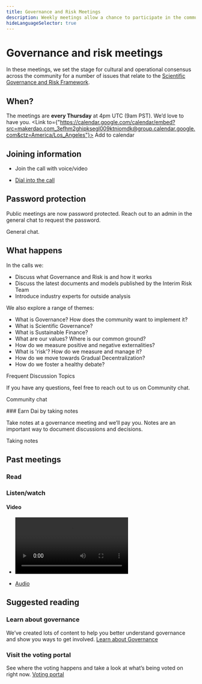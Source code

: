 ```yaml
---
title: Governance and Risk Meetings
description: Weekly meetings allow a chance to participate in the community and help shape the future of Maker.  
hideLanguageSelector: true
---
```


# Governance and risk meetings

In these meetings, we set the stage for cultural and operational consensus across the community for a number of issues that relate to the [Scientific Governance and Risk Framework](https://community-development.makerdao.com/governance/governance-risk-framework/part-one).

## When?

The meetings are **every Thursday** at 4pm UTC (9am PST). We’d love to have you. <Link to={"https://calendar.google.com/calendar/embed?src=makerdao.com_3efhm2ghipksegl009ktniomdk@group.calendar.google.com&ctz=America/Los_Angeles"}> Add to calendar </Link>

## Joining information 

<List>

- <Link to="https://zoom.us/j/697074715"> Join the call with voice/video </Link>

- [Dial into the call](https://zoom.us/u/acRbIMDvK)

</List>

<CTA>

## Password protection

Public meetings are now password protected. Reach out to an admin in the general chat to request the password. 

<Link to={"https://chat.makerdao.com/channel/general"} icon={"rocketchat"}> General chat. </Link>	

</CTA>


## What happens

In the calls we: 

- Discuss what Governance and Risk is and how it works 
- Discuss the latest documents and models published by the Interim Risk Team 
- Introduce industry experts for outside analysis

We also explore a range of themes:

- What is Governance? How does the community want to implement it? 
- What is Scientific Governance? 
- What is Sustainable Finance? 
- What are our values? Where is our common ground? 
- How do we measure positive and negative externalities? 
- What is 'risk'? How do we measure and manage it? 
- How do we move towards Gradual Decentralization? 
- How do we foster a healthy debate?

<Link to="/learn/governance/frequent-discussion-topics"> 

Frequent Discussion Topics 

</Link>

If you have any questions, feel free to reach out to us on Community chat.

<Link to={"https://chat.makerdao.com/channel/community-development"} icon={"rocketchat"}>

Community chat

</Link>	


<CTA>

<Box>
### Earn Dai by taking notes

Take notes at a governance meeting and we’ll pay you. Notes are an important way to document discussions and decisions.

<Link to="/notes/take-notes">Taking notes</Link>

</Box>

</CTA>

## Past meetings

### Read


### Listen/watch

#### Video

<List>

- <Video src="https://www.youtube.com/embed/videoseries?list=PLLzkWCj8ywWNq5-90-Id6VPSsrk4OWVan"/>


- [Audio](https://soundcloud.com/makerdao/sets/governance-and-risk)

</List>

## Suggested reading

### Learn about governance

We’ve created lots of content to help you better understand governance and show you ways to get involved.
[Learn about Governance](/learn/governance/)

### Visit the voting portal

See where the voting happens and take a look at what’s being voted on right now.
[Voting portal](https://vote.makerdao.com)
